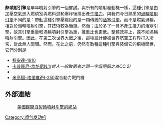 '''熱噴射引擎'''是早年噴射引擎的一個嘗試。與所有的噴射發動機一樣，這種引擎是由加壓空氣進入燃燒室與燃料混和爆炸後排出產生[[推力|推力]]。與我們今日熟悉的[[渦輪噴射引擎|渦輪噴射引擎]]不同的是：帶動這種引擎壓縮段的是一顆傳統的[[活塞引擎|活塞引擎]]，而不是燃氣渦輪。相對於渦輪噴射引擎，其技術較為簡單。然而；由於多了一具不產生推力的活塞引擎，故其引擎重量較渦輪噴射引擎為重，推重比也更低。整體效率上，遠不如渦輪噴射引擎。因此，在[[第二次世界大戰|第二次世界大戰]]之後，這種設計便被世界航空工程界打入冷宮，從此無人聞問。然而，在此之前，仍然有數種這種引擎與裝備它的飛機問世，它們分別是:
*[[柯安達-1910|柯安達-1910]]
*[[卡普羅尼-坎培尼N.1|卡普羅尼-坎培尼N.1]]''(世人一般取兩者之頭一字母簡稱之為CC.2)''
*{{Link-ja|日立Tsu-11發動機|ツ11 (エンジン)}}
*[[米高揚|米高揚-格里維奇]][[I-250|I-250]]混合動力戰鬥機

== 外部連結 ==
:[http://www.gas-turbines.com/thermojet 美國民間自製熱噴射引擎的網站]

[[Category:喷气发动机|Category:喷气发动机]]